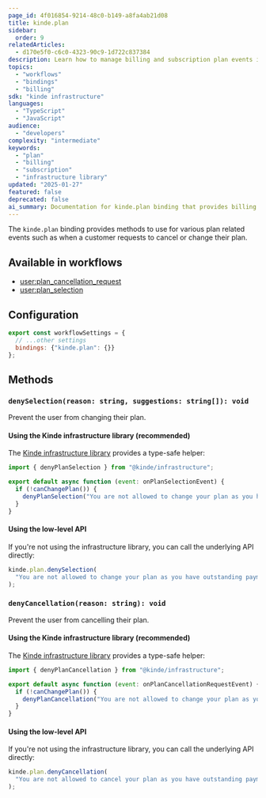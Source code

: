 ```yaml
---
page_id: 4f016854-9214-48c0-b149-a8fa4ab21d08
title: kinde.plan
sidebar:
  order: 9
relatedArticles:
  - d170e5f0-c6c0-4323-90c9-1d722c837384
description: Learn how to manage billing and subscription plan events in workflows using the kinde.plan binding, including denying plan changes or cancellations based on custom logic.
topics:
  - "workflows"
  - "bindings"
  - "billing"
sdk: "kinde infrastructure"
languages:
  - "TypeScript"
  - "JavaScript"
audience:
  - "developers"
complexity: "intermediate"
keywords:
  - "plan"
  - "billing"
  - "subscription"
  - "infrastructure library"
updated: "2025-01-27"
featured: false
deprecated: false
ai_summary: Documentation for kinde.plan binding that provides billing and subscription plan management capabilities within workflow contexts.
---
```


The `kinde.plan` binding provides methods to use for various plan related events such as when a customer requests to cancel or change their plan.

## Available in workflows

- [user:plan_cancellation_request](/workflows/example-workflows/plan-cancellation-request-workflow/)
- [user:plan_selection](/workflows/example-workflows/plan-selection-workflow/)

## Configuration

```js
export const workflowSettings = {
  // ...other settings
  bindings: {"kinde.plan": {}}
};
```

## Methods

### `denySelection(reason: string, suggestions: string[]): void`

Prevent the user from changing their plan.

#### Using the Kinde infrastructure library (recommended)

The [Kinde infrastructure library](https://github.com/kinde-oss/infrastructure) provides a type-safe helper:

```js
import { denyPlanSelection } from "@kinde/infrastructure";

export default async function (event: onPlanSelectionEvent) {
  if (!canChangePlan()) {
    denyPlanSelection("You are not allowed to change your plan as you have outstanding payments");
  }
}
```

#### Using the low-level API

If you're not using the infrastructure library, you can call the underlying API directly:

```js
kinde.plan.denySelection(
  "You are not allowed to change your plan as you have outstanding payments
);
```

### `denyCancellation(reason: string): void`

Prevent the user from cancelling their plan.

#### Using the Kinde infrastructure library (recommended)

The [Kinde infrastructure library](https://github.com/kinde-oss/infrastructure) provides a type-safe helper:

```js
import { denyPlanCancellation } from "@kinde/infrastructure";

export default async function (event: onPlanCancellationRequestEvent) {
  if (!canChangePlan()) {
    denyPlanCancellation("You are not allowed to change your plan as you have outstanding payments");
  }
}
```

#### Using the low-level API

If you're not using the infrastructure library, you can call the underlying API directly:

```js
kinde.plan.denyCancellation(
  "You are not allowed to cancel your plan as you have outstanding payments
);
```
